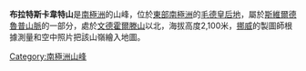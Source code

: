{{Coord|72|6|S|1|27|E|source:GNIS|display=title}}

'''布拉特斯卡韋特山'''是[[南極洲|南極洲]]的山峰，位於[[東部南極洲|東部南極洲]]的[[毛德皇后地|毛德皇后地]]，屬於[[斯維爾德魯普山脈|斯維爾德魯普山脈]]的一部分，處於[[文德霍爾滕山|文德霍爾滕山]]以北，海拔高度2,100米，[[挪威|挪威]]的製圖師根據測量和空中照片把該山嶺繪入地圖。

{{Antarctica-geo-stub}}
[[Category:南極洲山峰|Category:南極洲山峰]]